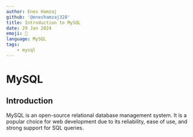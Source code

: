 ---
author: Enes Hamzaj
github: '@eneshamzaj328'
title: Introduction to MySQL
date: 29 Jan 2024
emoji: 🐬
language: MySQL
tags:
    - mysql
---

# MySQL

## Introduction

MySQL is an open-source relational database management system. It is a popular choice for web development due to its reliability, ease of use, and strong support for SQL queries.
